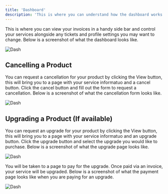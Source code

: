 ```yaml
---
title: 'Dashboard'
description: 'This is where you can understand how the dashboard works'
---
```


This is where you can view your invoices in a handy side bar and control your services alongside any tickets and profile settings you may want to change. Below is a screenshot of what the dashboard looks like.

![Dash](/media/ticket-dashboard.png)

## Cancelling a Product

You can request a cancellation for your product by clicking the View button, this will bring you to a page with your service informatuo and a cancel button. 
Click the cancel button and fill out the form to request a cancellation. Below is a screenshot of what the cancellation form looks like.

![Dash](/media/cancel-product.png)

## Upgrading a Product (If available)

You can request an upgrade for your product by clicking the View button, this will bring you to a page with your service informatuo and an upgrade button.
Click the upgrade button and select the upgrade you would like to purchase. Below is a screenshot of what the upgrade page looks like.

![Dash](/media/upgrade-product.png)

You will be taken to a page to pay for the upgrade. Once paid via an invoice, your service will be upgraded. Below is a screenshot of what the payment page looks like when you are paying for an upgrade.

![Dash](/media/upgrading-to.png)